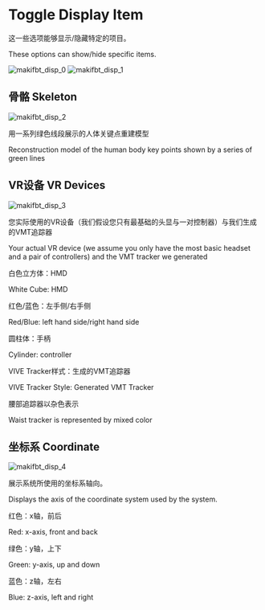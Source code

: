 # Toggle Display Item

这一些选项能够显示/隐藏特定的项目。

These options can show/hide specific items.

![makifbt_disp_0](image/guide_makifbt/6.jpg#pic_center)
![makifbt_disp_1](image/guide_makifbt/13.jpg#pic_center)

## 骨骼 Skeleton

![makifbt_disp_2](image/guide_makifbt/13-1.jpg#pic_center)

用一系列绿色线段展示的人体关键点重建模型

Reconstruction model of the human body key points shown by a series of green lines

## VR设备 VR Devices

![makifbt_disp_3](image/guide_makifbt/13-2.jpg#pic_center)

您实际使用的VR设备（我们假设您只有最基础的头显与一对控制器）与我们生成的VMT追踪器

Your actual VR device (we assume you only have the most basic headset and a pair of controllers) and the VMT tracker we generated

白色立方体：HMD

White Cube: HMD

红色/蓝色：左手侧/右手侧

Red/Blue: left hand side/right hand side

圆柱体：手柄

Cylinder: controller

VIVE Tracker样式：生成的VMT追踪器

VIVE Tracker Style: Generated VMT Tracker

腰部追踪器以杂色表示

Waist tracker is represented by mixed color

## 坐标系 Coordinate

![makifbt_disp_4](image/guide_makifbt/13-3.jpg#pic_center)

展示系统所使用的坐标系轴向。

Displays the axis of the coordinate system used by the system.

红色：x轴，前后

Red: x-axis, front and back

绿色：y轴，上下

Green: y-axis, up and down

蓝色：z轴，左右

Blue: z-axis, left and right